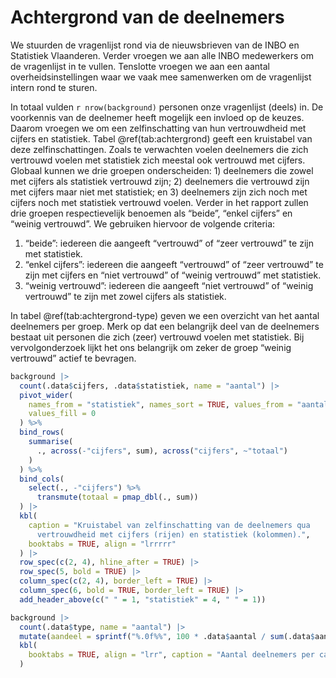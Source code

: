 <!-- hier komt de inhoudstafel bij pdf -->

\mainmatter

# Achtergrond van de deelnemers

We stuurden de vragenlijst rond via de nieuwsbrieven van de INBO en Statistiek Vlaanderen.
Verder vroegen we aan alle INBO medewerkers om de vragenlijst in te vullen.
Tenslotte vroegen we aan een aantal overheidsinstellingen waar we vaak mee samenwerken om de vragenlijst intern rond te sturen.

In totaal vulden `r nrow(background)` personen onze vragenlijst (deels) in.
De voorkennis van de deelnemer heeft mogelijk een invloed op de keuzes.
Daarom vroegen we om een zelfinschatting van hun vertrouwdheid met cijfers en statistiek.
Tabel \@ref(tab:achtergrond) geeft een kruistabel van deze zelfinschattingen.
Zoals te verwachten voelen deelnemers die zich vertrouwd voelen met statistiek zich meestal ook vertrouwd met cijfers.
Globaal kunnen we drie groepen onderscheiden: 1) deelnemers die zowel met cijfers als statistiek vertrouwd zijn; 2) deelnemers die vertrouwd zijn met cijfers maar niet met statistiek; en 3) deelnemers zijn zich noch met cijfers noch met statistiek vertrouwd voelen.
Verder in het rapport zullen drie groepen respectievelijk benoemen als "beide", "enkel cijfers" en "weinig vertrouwd".
We gebruiken hiervoor de volgende criteria:

1.  "beide": iedereen die aangeeft "vertrouwd" of "zeer vertrouwd" te zijn met statistiek.
2.  "enkel cijfers": iedereen die aangeeft "vertrouwd" of "zeer vertrouwd" te zijn met cijfers en "niet vertrouwd" of "weinig vertrouwd" met statistiek.
3.  "weinig vertrouwd": iedereen die aangeeft "niet vertrouwd" of "weinig vertrouwd" te zijn met zowel cijfers als statistiek.

In tabel \@ref(tab:achtergrond-type) geven we een overzicht van het aantal deelnemers per groep.
Merk op dat een belangrijk deel van de deelnemers bestaat uit personen die zich (zeer) vertrouwd voelen met statistiek.
Bij vervolgonderzoek lijkt het ons belangrijk om zeker de groep "weinig vertrouwd" actief te bevragen.

```r
background |>
  count(.data$cijfers, .data$statistiek, name = "aantal") |>
  pivot_wider(
    names_from = "statistiek", names_sort = TRUE, values_from = "aantal",
    values_fill = 0
  ) %>%
  bind_rows(
    summarise(
      ., across(-"cijfers", sum), across("cijfers", ~"totaal")
    )
  ) %>%
  bind_cols(
    select(., -"cijfers") %>%
      transmute(totaal = pmap_dbl(., sum))
  ) |>
  kbl(
    caption = "Kruistabel van zelfinschatting van de deelnemers qua
      vertrouwdheid met cijfers (rijen) en statistiek (kolommen).",
    booktabs = TRUE, align = "lrrrrr"
  ) |>
  row_spec(c(2, 4), hline_after = TRUE) |>
  row_spec(5, bold = TRUE) |>
  column_spec(c(2, 4), border_left = TRUE) |>
  column_spec(6, bold = TRUE, border_left = TRUE) |>
  add_header_above(c(" " = 1, "statistiek" = 4, " " = 1))
```

```r
background |>
  count(.data$type, name = "aantal") |>
  mutate(aandeel = sprintf("%.0f%%", 100 * .data$aantal / sum(.data$aantal))) |>
  kbl(
    booktabs = TRUE, align = "lrr", caption = "Aantal deelnemers per categorie."
  )
```
